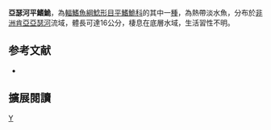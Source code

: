 {{Speciesbox 
| taxon = Amphilius athiensis
| status = NE
| status_system = IUCN3.1
| authority = [[Thomson|Thomson]] & [[Page|Page]], 2010
| synonyms = 
}}

'''亞瑟河平鰭鮠'''，為[[輻鰭魚綱|輻鰭魚綱]][[鯰形目|鯰形目]][[平鰭鮠科|平鰭鮠科]]的其中一[[種|種]]，為熱帶淡水魚，分布於[[非洲|非洲]][[肯亞|肯亞]][[亞瑟河|亞瑟河]]流域，體長可達16公分，棲息在底層水域，生活習性不明。

==参考文献==
*{{FishBase_species|genus=Amphilius|species=athiensis|year=2014|month=10}}

== 擴展閱讀 ==
{{refbegin}}
{{wikispecies-inline|Amphilius athiensis|亞瑟河平鰭鮠}}
{{refend}}
{{Taxonbar|from=Q5666050}}

[[Category:平鰭鮠屬|Y]]


{{魚類小作品}}